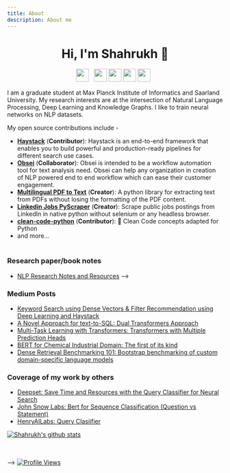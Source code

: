 ```yaml
---
title: About
description: About me
---
```


<h1 align="center">Hi, I'm Shahrukh 👋</h1>
<p align='center'>
<a href="https://twitter.com/shahrukhx001"><img height="30" src="https://github.com/shahrukhx01/shahrukhx01/blob/main/twitter.png?raw=true"/></a>&nbsp;&nbsp;
<a href="https://www.linkedin.com/in/shahrukhx01/"><img height="30" src="https://github.com/shahrukhx01/shahrukhx01/blob/main/linkedin.png?raw=true"/></a>
<a href="https://wave-position-b97.notion.site/Paper-Book-Notes-by-Shahrukh-96002e8e97c6487ea5fbf8ad4097731a"><img height="30" src="https://github.com/shahrukhx01/shahrukhx01/blob/main/notion.png?raw=true"/></a>
<a href="https://huggingface.co/shahrukhx01/"><img height="30" src="https://github.com/shahrukhx01/shahrukhx01/blob/main/huggingface.svg?raw=true"/></a>
<a  href="https://medium.com/@shahrukhx01"><img id="medium_link" height="30" src="https://github.com/shahrukhx01/shahrukhx01/blob/main/medium.png?raw=true"/></a>&nbsp;&nbsp;
</p>

I am a graduate student at Max Planck Institute of Informatics and Saarland University. My research interests are at the intersection of Natural Language Processing, Deep Learning and Knowledge Graphs. I like to train neural networks on NLP datasets.


My open source contributions include -
- [**Haystack**](https://github.com/deepset-ai/haystack) (**Contributor**): Haystack is an end-to-end framework that enables you to build powerful and production-ready pipelines for different search use cases.<br/>
- [**Obsei**](https://github.com/obsei/obsei) (**Collaborator**): Obsei is intended to be a workflow automation tool for text analysis need. Obsei can help any organization in creation of NLP powered end to end workflow which can ease their customer engagement.
- [**Multilingual PDF to Text**](https://github.com/shahrukhx01/multilingual-pdf2text) (**Creator**): A python library for extracting text from PDFs without losing the formatting of the PDF content.
- [**Linkedin Jobs PyScraper**](https://github.com/shahrukhx01/linkedin-jobs-pyscraper) (**Creator**): Scrape public jobs postings from LinkedIn in native python without selenium or any headless browser.
- [**clean-code-python**](https://github.com/zedr/clean-code-python) (**Contributor**): 🛁 Clean Code concepts adapted for Python
- and more...
<br/><br/>


### Research paper/book notes

- [NLP Research Notes and Resources](https://wave-position-b97.notion.site/Paper-Book-Notes-by-Shahrukh-96002e8e97c6487ea5fbf8ad4097731a)
-->
### Medium Posts

- [Keyword Search using Dense Vectors & Filter Recommendation using Deep Learning and Haystack](https://medium.com/@shahrukhx01/keyword-search-using-dense-vectors-filter-recommendation-using-deep-learning-and-haystack-5b242de176d1)
- [A Novel Approach for text-to-SQL: Dual Transformers Approach](https://medium.com/@shahrukhx01/a-novel-approach-for-text-to-sql-dual-transformers-approach-e2a285dfb630)
- [Multi-Task Learning with Transformers: Transformers with Multiple Prediction Heads](https://medium.com/@shahrukhx01/multi-task-learning-with-transformers-part-1-multi-prediction-heads-b7001cf014bf)
- [BERT for Chemical Industrial Domain: The first of its kind](https://medium.com/@shahrukhx01/bert-for-chemical-industrial-domain-the-first-of-its-kind-ae7e2c09708a)
- [Dense Retrieval Benchmarking 101: Bootstrap benchmarking of custom domain-specific language models](https://medium.com/@shahrukhx01/dense-retrieval-benchmarking-101-bootstrap-benchmarking-of-custom-domain-specific-language-models-f9cb53125c84)

### Coverage of my work by others
- [Deepset: Save Time and Resources with the Query Classifier for Neural Search](https://www.deepset.ai/blog/save-resources-with-query-classifier-for-neural-search)
- [John Snow Labs: Bert for Sequence Classification (Question vs Statement)](https://nlp.johnsnowlabs.com/2021/11/04/bert_sequence_classifier_question_statement_en.html)
- [HenryAILabs: Query Clasiifier](https://www.youtube.com/watch?t=298&v=kVHmtPYmdb4&feature=youtu.be&ab_channel=HenryAILabs)


<a align="center" href="https://github.com/anuraghazra/github-readme-stats">
  <img align="center" src="https://github-readme-stats.anuraghazra1.vercel.app/api?username=shahrukhx01&show_icons=true&include_all_commits=true&theme=material-palenight" alt="Shahrukh's github stats" />
</a>

<br/><br/> -->
[![Profile Views](https://komarev.com/ghpvc/?username=shahrukhx01&color=blue&style=plastic)](https://github.com/shahrukhx01)
